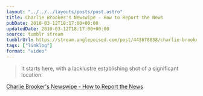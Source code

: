 ```yaml
---
layout: "../../../layouts/posts/post.astro"
title: Charlie Brooker's Newswipe - How to Report the News
pubDate: 2010-03-12T18:17:00+00:00
updatedDate: 2010-03-12T18:17:00+00:00
source: tumblr stream
tumblrUrl: https://stream.anglepoised.com/post/443678038/charlie-brookers-newswipe-it-starts-here-with
tags: ["linklog"]
format: "video"
---
```



<YouTube id="https://www.youtube.com/watch?v=aHun58mz3vI" />

> It starts here, with a lacklustre establishing shot of a significant location.

[Charlie Brooker's Newswipe - How to Report the News][1]

[1]: https://www.youtube.com/watch?v=aHun58mz3vI
